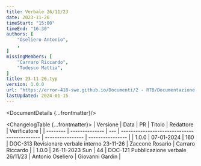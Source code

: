 ```yaml
---
title: Verbale 26/11/23
date: 2023-11-26
timeStart: "15:00"
timeEnd: "16:30"
authors: [
	"Oseliero Antonio",
	,
]
missingMembers: [
	"Carraro Riccardo",
	"Todesco Mattia",
]
title: 23-11-26.typ
version: 1.0.0
url: "https://error-418-swe.github.io/Documenti/2 - RTB/Documentazione interna/Verbali/23-11-26_v1.0.0.pdf"
lastUpdated: 2024-01-15
---
```



<DocumentDetails {...frontmatter}/>

<ChangelogTable {...frontmatter}>
| Versione | Data           | PR  | Titolo                                       | Redattore        | Verificatore     |
| -------- | -------------- | --- | -------------------------------------------- | ---------------- | ---------------- |
| 1.0.0    | 07-01-2024     | 160 | DOC-313 Revisionare verbale interno 23-11-26 | Zaccone Rosario  | Carraro Riccardo |
| 1.0.0    | 26-11-2023 Sun | 44  | DOC-121 Pubblicazione verbale 26/11/23       | Antonio Oseliero | Giovanni Gardin  |
</ChangelogTable>

